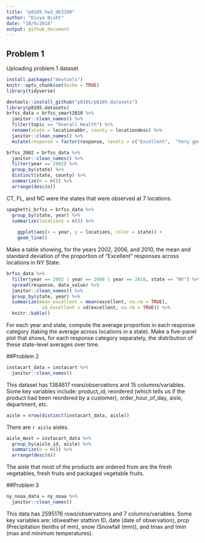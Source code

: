 ```yaml
---
title: "p8105_hw3_db3180"
author: "Divya Bisht"
date: "10/9/2018"
output: github_document
---
```


## Problem 1 
Uploading problem 1 dataset
```r
install.packages("devtools")
knitr::opts_chunk$set(echo = TRUE)
library(tidyverse)
```

```r
devtools::install_github("p8105/p8105.datasets")
library(p8105.datasets)
brfss_data = brfss_smart2010 %>%
  janitor::clean_names() %>% 
  filter(topic == "Overall Health") %>% 
  rename(state = locationabbr, county = locationdesc) %>%
  janitor::clean_names() %>% 
  mutate(response = factor(response, levels = c("Excellent",  "Very good", "Good", "Fair", "Poor")))
```

```r
brfss_2002 = brfss_data %>% 
  janitor::clean_names() %>%
  filter(year == 2002) %>%
  group_by(state) %>% 
  distinct(state, county) %>% 
  summarize(n = n()) %>% 
  arrange(desc(n))
```

CT, FL, and NC were the states that were observed at 7 locations. 
```r
spaghetti_brfss = brfss_data %>%
  group_by(state, year) %>% 
  summarize(locations = n()) %>% 
    
    ggplot(aes(x = year, y = locations, color = state)) + 
    geom_line()
```
Make a table showing, for the years 2002, 2006, and 2010, the mean and standard deviation of the proportion of “Excellent” responses across locations in NY State.
```r
brfss_data %>%
  filter(year == 2002 | year == 2006 | year == 2010, state == "NY") %>% 
  spread(response, data_value) %>% 
  janitor::clean_names() %>% 
  group_by(state, year) %>% 
  summarize(mean_excellent = mean(excellent, na.rm = TRUE),
             sd_excellent = sd(excellent, na.rm = TRUE)) %>% 
  knitr::kable()
```

For each year and state, compute the average proportion in each response category (taking the average across locations in a state). Make a five-panel plot that shows, for each response category separately, the distribution of these state-level averages over time.


##Problem 2
```r
instacart_data = instacart %>%
  janitor::clean_names()
```
This dataset has 1384617 rows/observations and 15 columns/variables. Some key variables include: product_id, reordered (which tells us if the product had been reordered by a customer), order_hour_of_day, aisle, department, etc. 



```r
aisle = nrow(distinct(instacart_data, aisle))
```
There are `r aisle` aisles. 
```r
aisle_most = instacart_data %>% 
  group_by(aisle_id, aisle) %>%
  summarize(n = n()) %>% 
  arrange(desc(n))
```
The aisle that most of the products are ordered from are the fresh vegetables, fresh fruits and packaged vegetable fruits. 

##Problem 3
```r
ny_noaa_data = ny_noaa %>% 
  janitor::clean_names()
```
This data has 2595176 rows/observations and 7 columns/variables. Some key variables are: id(weather stattion ID, date (date of observation), prcp (Precipitation (tenths of mm), snow (Snowfall (mm)), and tmax and tmin (max and minimum temperatures). 

